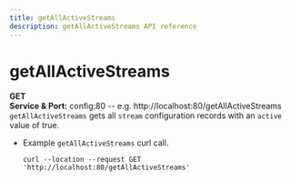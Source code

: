```yaml
---
title: getAllActiveStreams
description: getAllActiveStreams API reference
---
```


# getAllActiveStreams
**GET**  
**Service & Port:** config:80 -- e.g. http://localhost:80/getAllActiveStreams  
`getAllActiveStreams` gets all `stream` configuration records with an `active` value of true.
  * Example `getAllActiveStreams` curl call.  
    ```
    curl --location --request GET 'http://localhost:80/getAllActiveStreams'
    ```
